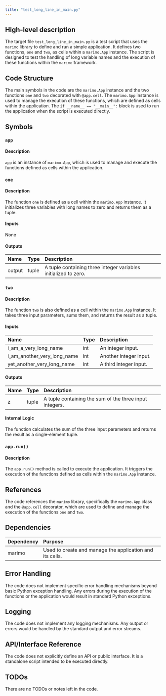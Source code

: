 ```yaml
---
title: "test_long_line_in_main.py"
---
```


## High-level description

The target file `test_long_line_in_main.py` is a test script that uses the `marimo` library to define and run a simple application. It defines two functions, `one` and `two`, as cells within a `marimo.App` instance. The script is designed to test the handling of long variable names and the execution of these functions within the `marimo` framework.

## Code Structure

The main symbols in the code are the `marimo.App` instance and the two functions `one` and `two` decorated with `@app.cell`. The `marimo.App` instance is used to manage the execution of these functions, which are defined as cells within the application. The `if __name__ == "__main__":` block is used to run the application when the script is executed directly.

## Symbols

### `app`
#### Description
`app` is an instance of `marimo.App`, which is used to manage and execute the functions defined as cells within the application.

### `one`
#### Description
The function `one` is defined as a cell within the `marimo.App` instance. It initializes three variables with long names to zero and returns them as a tuple.

#### Inputs
None

#### Outputs
| Name | Type | Description |
|:-----|:-----|:------------|
| output | tuple | A tuple containing three integer variables initialized to zero. |

### `two`
#### Description
The function `two` is also defined as a cell within the `marimo.App` instance. It takes three input parameters, sums them, and returns the result as a tuple.

#### Inputs
| Name | Type | Description |
|:-----|:-----|:------------|
| i_am_a_very_long_name | int | An integer input. |
| i_am_another_very_long_name | int | Another integer input. |
| yet_another_very_long_name | int | A third integer input. |

#### Outputs
| Name | Type | Description |
|:-----|:-----|:------------|
| z | tuple | A tuple containing the sum of the three input integers. |

#### Internal Logic
The function calculates the sum of the three input parameters and returns the result as a single-element tuple.

### `app.run()`
#### Description
The `app.run()` method is called to execute the application. It triggers the execution of the functions defined as cells within the `marimo.App` instance.

## References

The code references the `marimo` library, specifically the `marimo.App` class and the `@app.cell` decorator, which are used to define and manage the execution of the functions `one` and `two`.

## Dependencies

| Dependency | Purpose |
|:-----------|:--------|
| marimo | Used to create and manage the application and its cells. |

## Error Handling

The code does not implement specific error handling mechanisms beyond basic Python exception handling. Any errors during the execution of the functions or the application would result in standard Python exceptions.

## Logging

The code does not implement any logging mechanisms. Any output or errors would be handled by the standard output and error streams.

## API/Interface Reference

The code does not explicitly define an API or public interface. It is a standalone script intended to be executed directly.

## TODOs

There are no TODOs or notes left in the code.